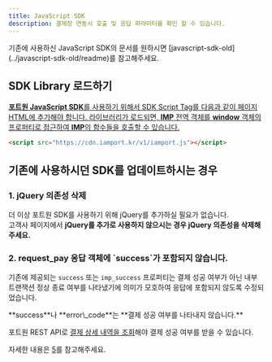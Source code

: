 ```yaml
---
title: JavaScript SDK
description: 결제창 연동시 호출 및 응답 파라미터를 확인 할 수 있습니다.
---
```



<Hint style="info">
 기존에 사용하신 JavaScript SDK의 문서를 원하시면 [javascript-sdk-old](../javascript-sdk-old/readme)를 참고해주세요.
</Hint>

## SDK Library 로드하기 <a href="#sdk-library" id="sdk-library" />

**포트원 JavaScript SDK**를 사용하기 위해서 SDK Script Tag를 다음과 같이 페이지 HTML에 추가해야
합니다. 라이브러리가 로드되면, **IMP** 전역 객체를 **window** 객체의 프로퍼티로 접근하여 **IMP**의
함수들을 호출할 수 있습니다.

```html title="HTML"
<script src="https://cdn.iamport.kr/v1/iamport.js"></script>
```

## 기존에 사용하시던 SDK를 업데이트하시는 경우

### 1. jQuery 의존성 삭제

더 이상 포트원 SDK를 사용하기 위해 jQuery를 추가하실 필요가 없습니다.\
고객사 페이지에서 **jQuery를 추가로 사용하지 않으시는 경우 jQuery 의존성을 삭제해주세요.**

### **2. request\_pay 응답 객체에 \`success\`가 포함되지 않습니다.**

기존에 제공되는 `success` 또는 `imp_success` 프로퍼티는 결제 성공 여부가 아닌 내부 트랜잭션 정상
종료 여부를 나타냈기에 의미가 모호하여 응답에 포함되지 않도록 수정되었습니다.

<Hint style="danger">
  **success**나 **error\_code**는 **결제 성공 여부를 나타내지 않습니다.**

  포트원 REST API로 [결제 상세 내역을 조회](../../api/api-1/api-7)해야 결제 성공 여부를 받을 수 있습니다.

  자세한 내용은 [5](../../auth/guide/5/readme "mention")를 참고해주세요.
</Hint>
